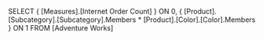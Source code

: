 SELECT
   { [Measures].[Internet Order Count] } ON 0,
   { [Product].[Subcategory].[Subcategory].Members *
     [Product].[Color].[Color].Members } ON 1
FROM
   [Adventure Works]